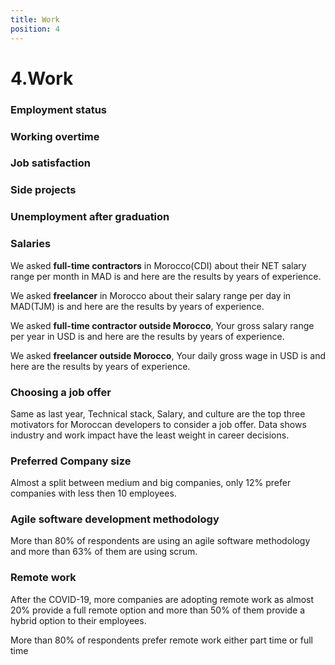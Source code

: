```yaml
---
title: Work
position: 4
---
```


# 4.Work

### Employment status

<Chart id="work-q-0" title={false} />

### Working overtime

<Chart id="work-q-1" title={false} />

### Job satisfaction

<Tabs>
  <TabItem title="2021">
    <Chart id="work-q-2" year={2021} />
  </TabItem>
  <TabItem title="2020">
    <Chart id="work-q-2" year={2020} />
  </TabItem>
</Tabs>

### Side projects

<Chart id="work-q-3" title={false} />

### Unemployment after graduation

<Chart id="work-q-4" title={false} />

### Salaries

We asked **full-time contractors** in Morocco(CDI) about their NET salary range per month in MAD is and here are the results by years of experience.

<Tabs>
  <TabItem title="1<">
    <Chart
      id="work-q-5"
      title={false}
      condition={[
        {
          question_id: "profile-q-5",
          values: ["1"],
        },
      ]}
    />
  </TabItem>
  <TabItem title="1 - 2">
    <Chart
      id="work-q-5"
      title={false}
      condition={[
        {
          question_id: "profile-q-5",
          values: ["2"],
        },
      ]}
    />
  </TabItem>
  <TabItem title="3 - 4">
    <Chart
      id="work-q-5"
      title={false}
      condition={[
        {
          question_id: "profile-q-5",
          values: ["3"],
        },
      ]}
    />
  </TabItem>
  <TabItem title="5 - 6 ">
    <Chart
      id="work-q-5"
      title={false}
      condition={[
        {
          question_id: "profile-q-5",
          values: ["4"],
        },
      ]}
    />
  </TabItem>
  <TabItem title="7 - 10 ">
    <Chart
      id="work-q-5"
      title={false}
      condition={[
        {
          question_id: "profile-q-5",
          values: ["5"],
        },
      ]}
    />
  </TabItem>
  <TabItem title="10+ ">
    <Chart
      id="work-q-5"
      title={false}
      condition={[
        {
          question_id: "profile-q-5",
          values: ["6", "7"],
        },
      ]}
    />
  </TabItem>
</Tabs>

We asked **freelancer** in Morocco about their salary range per day in MAD(TJM) is and here are the results by years of experience.

<Tabs>
  <TabItem title="1<">
    <Chart
      id="work-q-6"
      title={false}
      condition={[
        {
          question_id: "profile-q-5",
          values: ["1"],
        },
        {
          question_id: "work-q-0",
          values: ["2"],
        },
      ]}
    />
  </TabItem>
  <TabItem title="1 - 2">
    <Chart
      id="work-q-6"
      title={false}
      condition={[
        {
          question_id: "profile-q-5",
          values: ["2"],
        },
        {
          question_id: "work-q-0",
          values: ["2"],
        },
      ]}
    />
  </TabItem>
  <TabItem title="3 - 4">
    <Chart
      id="work-q-6"
      title={false}
      condition={[
        {
          question_id: "profile-q-5",
          values: ["3"],
        },
        {
          question_id: "work-q-0",
          values: ["2"],
        },
      ]}
    />
  </TabItem>
  <TabItem title="5 - 6 ">
    <Chart
      id="work-q-6"
      title={false}
      condition={[
        {
          question_id: "profile-q-5",
          values: ["4"],
        },
        {
          question_id: "work-q-0",
          values: ["2"],
        },
      ]}
    />
  </TabItem>
  <TabItem title="7 - 10 ">
    <Chart
      id="work-q-6"
      title={false}
      condition={[
        {
          question_id: "profile-q-5",
          values: ["5"],
        },
        {
          question_id: "work-q-0",
          values: ["2"],
        },
      ]}
    />
  </TabItem>
  <TabItem title="10+ ">
    <Chart
      id="work-q-6"
      title={false}
      condition={[
        {
          question_id: "profile-q-5",
          values: ["6", "7"],
        },
        {
          question_id: "work-q-0",
          values: ["2"],
        },
      ]}
    />
  </TabItem>
</Tabs>

We asked **full-time contractor outside Morocco**, Your gross salary range per year in USD is and here are the results by years of experience.

<Tabs>
  <TabItem title="1<">
    <Chart
      id="work-q-7"
      title={false}
      condition={[
        {
          question_id: "profile-q-5",
          values: ["1"],
        },
      ]}
    />
  </TabItem>
  <TabItem title="1 - 2">
    <Chart
      id="work-q-7"
      title={false}
      condition={[
        {
          question_id: "profile-q-5",
          values: ["2"],
        },
      ]}
    />
  </TabItem>
  <TabItem title="3 - 4">
    <Chart
      id="work-q-7"
      title={false}
      condition={[
        {
          question_id: "profile-q-5",
          values: ["3"],
        },
      ]}
    />
  </TabItem>
  <TabItem title="5 - 6 ">
    <Chart
      id="work-q-7"
      title={false}
      condition={[
        {
          question_id: "profile-q-5",
          values: ["4"],
        },
      ]}
    />
  </TabItem>
  <TabItem title="7 - 10 ">
    <Chart
      id="work-q-7"
      title={false}
      condition={[
        {
          question_id: "profile-q-5",
          values: ["5"],
        },
      ]}
    />
  </TabItem>
  <TabItem title="10+ ">
    <Chart
      id="work-q-7"
      title={false}
      condition={[
        {
          question_id: "profile-q-5",
          values: ["6", "7"],
        },
      ]}
    />
  </TabItem>
</Tabs>

We asked **freelancer outside Morocco**, Your daily gross wage in USD is and here are the results by years of experience.

<Tabs>
  <TabItem title="1<">
    <Chart
      id="work-q-8"
      title={false}
      condition={[
        {
          question_id: "profile-q-5",
          values: ["1"],
        },
        {
          question_id: "work-q-0",
          values: ["2"],
        },
      ]}
    />
  </TabItem>
  <TabItem title="1 - 2">
    <Chart
      id="work-q-8"
      title={false}
      condition={[
        {
          question_id: "profile-q-5",
          values: ["2"],
        },
        {
          question_id: "work-q-0",
          values: ["2"],
        },
      ]}
    />
  </TabItem>
  <TabItem title="3 - 4">
    <Chart
      id="work-q-8"
      title={false}
      condition={[
        {
          question_id: "profile-q-5",
          values: ["3"],
        },
        {
          question_id: "work-q-0",
          values: ["2"],
        },
      ]}
    />
  </TabItem>
  <TabItem title="5 - 6 ">
    <Chart
      id="work-q-8"
      title={false}
      condition={[
        {
          question_id: "profile-q-5",
          values: ["4"],
        },
        {
          question_id: "work-q-0",
          values: ["2"],
        },
      ]}
    />
  </TabItem>
  <TabItem title="7 - 10 ">
    <Chart
      id="work-q-8"
      title={false}
      condition={[
        {
          question_id: "profile-q-5",
          values: ["5"],
        },
        {
          question_id: "work-q-0",
          values: ["2"],
        },
      ]}
    />
  </TabItem>
  <TabItem title="10+ ">
    <Chart
      id="work-q-8"
      title={false}
      condition={[
        {
          question_id: "profile-q-5",
          values: ["6", "7"],
        },
        {
          question_id: "work-q-0",
          values: ["2"],
        },
      ]}
    />
  </TabItem>
</Tabs>

### Choosing a job offer

Same as last year, Technical stack, Salary, and culture are the top three motivators for Moroccan developers to consider a job offer. Data shows industry and work impact have the least weight in career decisions.

<Chart id="work-q-9" title={false} />

### Preferred Company size

Almost a split between medium and big companies, only 12% prefer companies with less then 10 employees.

<Chart id="work-q-10" title={false} />

### Agile software development methodology

More than 80% of respondents are using an agile software methodology and more than 63% of them are using scrum.

<Chart id="work-q-11" title={false} />

### Remote work

After the COVID-19, more companies are adopting remote work as almost 20% provide a full remote option and more than 50% of them provide a hybrid option to their employees.

<Chart id="work-q-12" title={false} />

More than 80% of respondents prefer remote work either part time or full time

<Chart id="work-q-13" title={false} />

